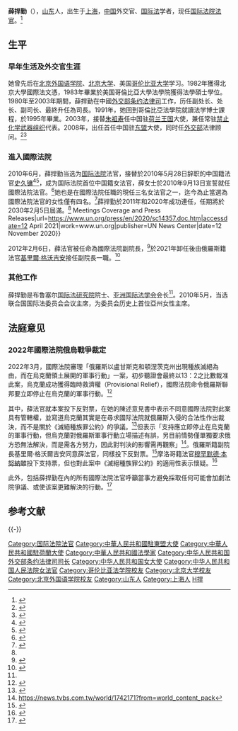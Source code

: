 {{Infobox_Person
|name = 薛捍勤
|image= File:Xue_Hanqin_(2013).jpg
|box_width= 
|occupation= 国际法院法官
|period = 
|birth_name=
|other_names = Xue Hanqin
|Sex = 女
|birth_date= {{Birth_date_and_age|1955|9|15}}
|birth_place= {{CHN}}[[上海市|上海市]]
|death_date= 
|death_place= 
|nationality = {{PRC}}
|residence =
|party = {{CPC}}（1982年－）
|religion =
|spouse = 
|relatives = 
|education= 
*[[北京外国语学院|北京外国语学院]] <span style="color: blue;">（1976－1980年）</span>
*[[北京大学|北京大学]]国际法<span style="color: blue;">（1981－1982年）</span>
*美國[[哥倫比亞大學|哥倫比亞大學]] 法学硕士<br /><span style="color: blue;">（1982－1983年）</span>
*美國[[哥倫比亞大學|哥倫比亞大學]] 法学博士<br /><span style="color: blue;">（1991－1995年）</span>
|past = 
*中华人民共和国外交部条约法律司科员<br /><span style="color: blue;">（1980－1982年）</span>
*外交部条约法律司副处长、一秘<br /><span style="color: blue;">（1983－1990年）</span>
*外交部条约法律司处长<span style="color: blue;">（1992－1994年）</span>
*外交部条约法律司副司长<br /><span style="color: blue;">（1994－1999年）</span>
*外交部条约法律司司长<span style="color: blue;">（1999－2003年）</span>
*联合国国际法委员会委员<span style="color: blue;">（2002年）</span>
*中国驻荷兰大使兼禁止化学武器组织代表<br /><span style="color: blue;">（2003－2008年）</span>
*中国驻东盟首位大使<span style="color: blue;">（2008－2010年）</span>
*联合国国际法委员会主席<br /><span style="color: blue;">（2010年5月12日－）</span>
*国际法院法官<span style="color: blue;">（2010年6月29日－）</span>
|awards=
*布鲁塞尔国际法研究院院士<span style="color: blue;">（2005年）</span>
*亚洲国际法学会会长<span style="color: blue;">（2009年）</span>
}}

'''薛捍勤'''（{{bd|1955年|9月15日|||catIdx=Xue薛}}），[[山东|山东]]人，出生于[[上海|上海]]，[[中国|中国]]外交官、[[国际法|国际法]]学者，现任[[国际法院法官|国际法院法官]]。<ref>{{cite web|title=Judge Xue Hanqin|url=http://www.icj-cij.org/court/index.php?p1=1&p2=2&p3=1&judge=170|accessdate=2010-06-30|publisher=International Court of Justice|language=en|archive-url=https://web.archive.org/web/20121105224624/http://www.icj-cij.org/court/index.php?p1=1&p2=2&p3=1&judge=170|archive-date=2012-11-05|dead-url=yes}}</ref>

==生平==

=== 早年生活及外交官生涯 ===
她曾先后在[[北京外国语学院|北京外国语学院]]、[[北京大学|北京大学]]、美国[[哥伦比亚大学|哥伦比亚大学]]学习。1982年獲得北京大學國際法文憑，1983年畢業於美国哥倫比亞大學法學院獲得法學碩士學位。1980年至2003年期間，薛捍勤在中國[[中华人民共和国外交部|外交部]][[中华人民共和国外交部条约法律司|条约法律司]]工作，历任副处长、处长、副司长、最終升任為司長。1991年，她回到哥倫比亞法學院就讀法学博士課程，於1995年畢業。2003年，接替[[朱祖寿|朱祖寿]]任中国驻[[荷兰王国|荷兰王国]]大使，兼任常驻[[禁止化学武器组织|禁止化学武器组织]]代表。2008年，出任首任中国驻[[东盟|东盟]]大使，同时任[[中华人民共和国外交部|外交部]]法律顾问。<ref>{{Cite news|url=http://news.xinhuanet.com/english2010/china/2010-06/29/c_13376020_2.htm|title=Chinese diplomat elected to International Court of Justice|publisher=Xinhua News Agency|date=29 June 2010|access-date=23 July 2010}}</ref><ref>{{cite web|url=http://www.un.org/chinese/News/fullstorynews.asp?NewsID=13695|title=中国驻东盟大使薛捍勤女士获选接任国际法院法官|publisher=联合国新闻|date=2010-06-29|accessdate=2010-06-30}}</ref>

=== 進入國際法院 ===
2010年6月，薛捍勤当选为[[国际法院|国际法院]]法官，接替於2010年5月28日辞职的中国籍法官[[史久镛|史久镛]]<ref name="xh">{{cite web|url=http://news.xinhuanet.com/world/2010-06/30/c_12278871.htm|title=中国资深女外交官薛捍勤高票当选国际法院法官|publisher=新华网|date=2010-06-30|accessdate=2010-06-30|deadurl=yes|archiveurl=https://web.archive.org/web/20100703024208/http://news.xinhuanet.com/world/2010-06/30/c_12278871.htm|archivedate=2010-07-03}}</ref><ref>{{Cite web|title=UN / ICJ ELECTION|url=http://www.unmultimedia.org/tv/unifeed/d/15446.html|access-date=23 July 2010|date=29 June 2010|publisher=United Nations|archive-url=https://web.archive.org/web/20111004175954/http://www.unmultimedia.org/tv/unifeed/d/15446.html|archive-date=4 October 2011|url-status=dead}}</ref>，成为国际法院首位中国籍女法官，薛女士於2010年9月13日宣誓就任國際法院法官。<ref name="ICJnewsrelease">{{cite press release|url=http://www.icj-cij.org/presscom/files/3/16093.pdf|title=Swearing-in of two new Members of the Court at a public sitting on Monday 13 September 2010 at 10 am|date=10 September 2010|access-date=25 July 2011|publisher=International Court of Justice|archive-date=24 December 2010|archive-url=https://web.archive.org/web/20101224122531/http://www.icj-cij.org/presscom/files/3/16093.pdf|url-status=dead}}</ref>她也是在國際法院任職的現任三名女法官之一，迄今為止當選為國際法院法官的女性僅有四名。<ref>{{cite news|title=国际法院选出首位中国籍女法官|url=http://realtime.zaobao.com/2010/06/100630_10.shtml|accessdate=2010年7月1日|newspaper=联合早报|date=2010-06-30|deadurl=yes|archiveurl=https://web.archive.org/web/20100703045959/http://realtime.zaobao.com/2010/06/100630_10.shtml|archivedate=2010年7月3日}}</ref>薛捍勤於2011年和2020年成功連任，任期將於2030年2月5日屆滿。<ref name="SC/14357">{{cite news|title=Security Council Elects 5 Judges to International Court of Justice after Single Round of Voting {{!}} Meetings Coverage and Press Releases|url=https://www.un.org/press/en/2020/sc14357.doc.htm|accessdate=12 April 2021|work=www.un.org|publisher=UN News Center|date=12 November 2020}}</ref>2012年2月6日，薛法官被任命為國際法院副院長，<ref name="icj-cij.org2">{{Cite web|title=Archived copy|url=http://www.icj-cij.org/files/press-releases/0/000-20180206-PRE-01-00-EN.pdf|access-date=8 February 2018|archive-url=https://web.archive.org/web/20180219003449/http://www.icj-cij.org/files/press-releases/0/000-20180206-PRE-01-00-EN.pdf|archive-date=19 February 2018|url-status=dead}}</ref>於2021年卸任後由俄羅斯籍法官[[基里爾·格沃吉安|基里爾·格沃吉安]]接任副院長一職。<ref>{{Cite web|title=Kirill Gevorgian elected UN High Court vice-President|url=https://www.panarmenian.net/eng/news/290178/Kirill_Gevorgian_elected_UN_High_Court_vicePresident|access-date=2022-04-01|work=PanARMENIAN.Net}}</ref>

=== 其他工作 ===
薛捍勤是布鲁塞尔[[国际法研究院|国际法研究院]]院士、[[亚洲国际法学会|亚洲国际法学会]]会长<ref name="xh" />。2010年5月，当选联合国国际法委员会会议主席，为委员会历史上首位亞州女性主席。

==法庭意见==
===2022年國際法院俄烏戰爭裁定===
{{Main|乌克兰诉俄罗斯联邦 (2022年)}}
2022年3月，國際法院審理「俄羅斯以盧甘斯克和頓涅茨克州出現種族滅絕為由，而在烏克蘭領土展開的軍事行動」一案，初步聽證會最終以13：2之比數裁准此案，烏克蘭成功獲得臨時救濟權（Provisional Relief），國際法院命令俄羅斯聯邦要立即停止在烏克蘭的軍事行動。<ref name=":6">{{Cite web|title=Allegations of Genocide Under the Convention on the Prevention and Punishment of the Crime of Genocide (Ukraine v. Russian Federation): Order on Provisional Measures|url=https://www.icj-cij.org/public/files/case-related/182/182-20220316-ORD-01-00-EN.pdf|date=2022-03-16|website=International Court of Justice}}</ref>

其中，薛法官就本案投下反對票，在她的陳述意見書中表示不同意國際法院對此案具有管轄權，並寫道烏克蘭其實是在尋求國际法院就俄羅斯入侵的合法性作出裁決，而不是關於《滅絕種族罪公約》的爭議。<ref name=":22">{{Cite web|title=Declaration of Judge Xue|url=https://www.icj-cij.org/public/files/case-related/182/182-20220316-ORD-01-03-EN.pdf}}</ref>但表示「支持應立即停止在烏克蘭的軍事行動，但烏克蘭對俄羅斯軍事行動立場描述有誤，另目前情勢僅單獨要求俄方恐無法解決，而是需各方努力，因此對判決的影響需再觀察」<ref>https://news.tvbs.com.tw/world/1742171?from=world_content_pack</ref>。俄羅斯籍副院長基里爾·格沃爾吉安同意薛法官，同樣投下反對票。<ref name=":022">{{Cite web|title=Declaration of Vice-President Gevorgian|url=https://www.icj-cij.org/public/files/case-related/182/182-20220316-ORD-01-01-EN.pdf}}</ref>摩洛哥籍法官[[穆罕默德·本努納|穆罕默德·本努納]]雖投下支持票，但也對此案中《滅絕種族罪公約》的適用性表示懷疑。<ref name=":12">{{Cite web|title=Declaration of Judge Bennouna|url=https://www.icj-cij.org/public/files/case-related/182/182-20220316-ORD-01-02-EN.pdf}}</ref>

此外，包括薛捍勤在內的所有國際法院法官呼籲當事方避免採取任何可能會加劇法院爭議、或使该案更難解決的行動。<ref name="ICJ-2022.3.163">{{Cite press release|date=2022-03-16|title=Allegations of Genocide under the Convention on the Prevention and Punishment of the Crime of Genocide (Ukraine v. Russian Federation): The Court indicates provisional measures|url=https://www.icj-cij.org/public/files/case-related/182/182-20220316-PRE-01-00-EN.pdf|publisher=[[International_Court_of_Justice|International Court of Justice]]|access-date=2022-03-16}}</ref>

==参考文献==
{{Reflist}}

{{-}}
{{start box}}
{{s-dip}}
{{s-before|[[朱祖寿|朱祖寿]]}}
{{s-title|[[中国驻荷兰大使列表|中华人民共和国驻荷兰大使]]|2003年9月－2008年4月}}
{{s-after|[[张军_(外交官)|張軍]]}}
{{s-none|首任}}
{{s-title|[[中国驻东盟使团大使列表|中华人民共和国驻东盟大使]]|2008年12月－2010年8月}}
{{s-after|[[佟晓玲|佟晓玲]]}}
{{end box}}
{{Authority control}}
{{DEFAULTSORT:Xue薛}}
[[Category:国际法院法官|Category:国际法院法官]]
[[Category:中華人民共和國駐東盟大使|Category:中華人民共和國駐東盟大使]]
[[Category:中華人民共和國駐荷蘭大使|Category:中華人民共和國駐荷蘭大使]]
[[Category:中華人民共和國法學家|Category:中華人民共和國法學家]]
[[Category:中华人民共和国外交部条约法律司司长|Category:中华人民共和国外交部条约法律司司长]]
[[Category:中华人民共和国女大使|Category:中华人民共和国女大使]]
[[Category:中华人民共和国人民法院女法官|Category:中华人民共和国人民法院女法官]]
[[Category:哥伦比亚法学院校友|Category:哥伦比亚法学院校友]]
[[Category:北京大学校友|Category:北京大学校友]]
[[Category:北京外国语学院校友|Category:北京外国语学院校友]]
[[Category:山东人|Category:山东人]]
[[Category:上海人|Category:上海人]]
[[Category:薛姓|H捍]]
